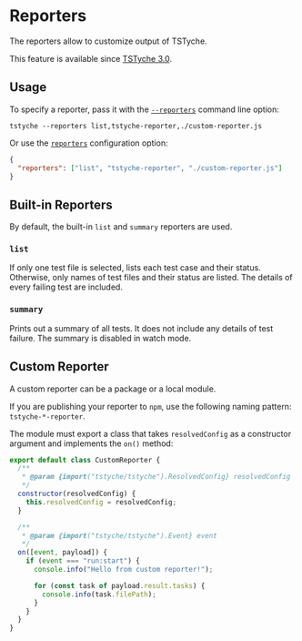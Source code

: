 
# Reporters

The reporters allow to customize output of TSTyche.

<Note>

This feature is available since [TSTyche 3.0](../releases/tstyche-3.mdx).

</Note>

## Usage

To specify a reporter, pass it with the [`--reporters`](../reference/command-line.mdx#reporters) command line option:

```shell
tstyche --reporters list,tstyche-reporter,./custom-reporter.js
```

Or use the [`reporters`](../reference/config-file.mdx#reporters) configuration option:

```json
{
  "reporters": ["list", "tstyche-reporter", "./custom-reporter.js"]
}
```

## Built-in Reporters

By default, the built-in `list` and `summary` reporters are used.

### `list`

If only one test file is selected, lists each test case and their status. Otherwise, only names of test files and their status are listed. The details of every failing test are included.

### `summary`

Prints out a summary of all tests. It does not include any details of test failure. The summary is disabled in watch mode.

## Custom Reporter

A custom reporter can be a package or a local module.

<Tip>

If you are publishing your reporter to `npm`, use the following naming pattern: `tstyche-*-reporter`.

</Tip>

The module must export a class that takes `resolvedConfig` as a constructor argument and implements the `on()` method:

```js
export default class CustomReporter {
  /**
   * @param {import("tstyche/tstyche").ResolvedConfig} resolvedConfig
   */
  constructor(resolvedConfig) {
    this.resolvedConfig = resolvedConfig;
  }

  /**
   * @param {import("tstyche/tstyche").Event} event
   */
  on([event, payload]) {
    if (event === "run:start") {
      console.info("Hello from custom reporter!");

      for (const task of payload.result.tasks) {
        console.info(task.filePath);
      }
    }
  }
}
```
